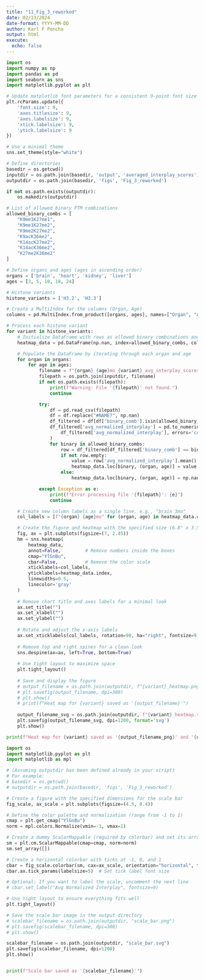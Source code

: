 ```yaml
---
title: "11_Fig_3_reworked"
date: 02/13/2024
date-format: YYYY-MM-DD
author: Karl F Poncha
output: html
execute:
  echo: false
---
```


```python
import os
import numpy as np
import pandas as pd
import seaborn as sns
import matplotlib.pyplot as plt

# Update matplotlib font parameters for a consistent 9-point font size
plt.rcParams.update({
    'font.size': 9,
    'axes.titlesize': 9,
    'axes.labelsize': 9,
    'xtick.labelsize': 9,
    'ytick.labelsize': 9
})

# Use a minimal theme
sns.set_theme(style="white")

# Define directories
basedir = os.getcwd()
inputdir = os.path.join(basedir, 'output', 'averaged_interplay_scores')
outputdir = os.path.join(basedir, 'figs', 'Fig_3_reworked')

if not os.path.exists(outputdir):
    os.makedirs(outputdir)

# List of allowed binary PTM combinations
allowed_binary_combs = [
    "K9me1K27me1",
    "K9me1K27me2",
    "K9me2K27me2",
    "K9acK36me2",
    "K14acK27me2",
    "K14acK36me2",
    "K27me2K36me2"
]

# Define organs and ages (ages in ascending order)
organs = ['brain', 'heart', 'kidney', 'liver']
ages = [3, 5, 10, 18, 24]

# Histone variants
histone_variants = ['H3.2', 'H3.3']

# Create a MultiIndex for the columns (Organ, Age)
columns = pd.MultiIndex.from_product([organs, ages], names=["Organ", "Age"])

# Process each histone variant
for variant in histone_variants:
    # Initialize DataFrame with rows as allowed binary combinations and columns as (Organ, Age)
    heatmap_data = pd.DataFrame(np.nan, index=allowed_binary_combs, columns=columns)

    # Populate the DataFrame by iterating through each organ and age
    for organ in organs:
        for age in ages:
            filename = f"{organ}_{age}mo_{variant}_avg_interplay_scores.csv"
            filepath = os.path.join(inputdir, filename)
            if not os.path.exists(filepath):
                print(f"Warning: File '{filepath}' not found.")
                continue

            try:
                df = pd.read_csv(filepath)
                df = df.replace("#NAME?", np.nan)
                df_filtered = df[df['binary_comb'].isin(allowed_binary_combs)]
                df_filtered['avg_normalized_interplay'] = pd.to_numeric(
                    df_filtered['avg_normalized_interplay'], errors='coerce'
                )
                for binary in allowed_binary_combs:
                    row = df_filtered[df_filtered['binary_comb'] == binary]
                    if not row.empty:
                        value = row['avg_normalized_interplay'].mean()
                        heatmap_data.loc[binary, (organ, age)] = value
                    else:
                        heatmap_data.loc[binary, (organ, age)] = np.nan

            except Exception as e:
                print(f"Error processing file '{filepath}': {e}")
                continue

    # Create new column labels as a single line, e.g., "brain 3mo"
    col_labels = [f"{organ} {age}mo" for (organ, age) in heatmap_data.columns]

    # Create the figure and heatmap with the specified size (6.8" x 3.5")
    fig, ax = plt.subplots(figsize=(7, 2.45))
    hm = sns.heatmap(
        heatmap_data,
        annot=False,         # Remove numbers inside the boxes
        cmap="YlGnBu",
        cbar=False,          # Remove the color scale
        xticklabels=col_labels,
        yticklabels=heatmap_data.index,
        linewidths=0.5,
        linecolor='gray'
    )
    
    # Remove chart title and axes labels for a minimal look
    ax.set_title("")
    ax.set_xlabel("")
    ax.set_ylabel("")
    
    # Rotate and adjust the x-axis labels
    ax.set_xticklabels(col_labels, rotation=90, ha="right", fontsize=9)
    
    # Remove top and right spines for a clean look
    sns.despine(ax=ax, left=True, bottom=True)
    
    # Use tight layout to maximize space
    plt.tight_layout()
    
    # Save and display the figure
    # output_filename = os.path.join(outputdir, f"{variant}_heatmap.png")
    # plt.savefig(output_filename, dpi=300)
    # plt.show()
    # print(f"Heat map for {variant} saved as '{output_filename}'")
    
    output_filename_svg = os.path.join(outputdir, f"{variant}_heatmap.svg")
    plt.savefig(output_filename_svg, dpi=1200, format='svg')
    plt.show()

print(f"Heat map for {variant} saved as '{output_filename_png}' and '{output_filename_svg}'")

```

```python
import os
import matplotlib.pyplot as plt
import matplotlib as mpl

# (Assuming outputdir has been defined already in your script)
# For example:
# basedir = os.getcwd()
# outputdir = os.path.join(basedir, 'figs', 'Fig_3_reworked')

# Create a figure with the specified dimensions for the scale bar
fig_scale, ax_scale = plt.subplots(figsize=(4.5, 0.4))

# Define the color palette and normalization (range from -1 to 1)
cmap = plt.get_cmap("YlGnBu")
norm = mpl.colors.Normalize(vmin=-1, vmax=1)

# Create a dummy ScalarMappable (required by colorbar) and set its array to empty
sm = plt.cm.ScalarMappable(cmap=cmap, norm=norm)
sm.set_array([])

# Create a horizontal colorbar with ticks at -1, 0, and 1
cbar = fig_scale.colorbar(sm, cax=ax_scale, orientation="horizontal", ticks=[-1, 0, 1])
cbar.ax.tick_params(labelsize=5)  # Set tick label font size

# Optional: If you want to label the scale, uncomment the next line
# cbar.set_label("Avg Normalized Interplay", fontsize=9)

# Use tight layout to ensure everything fits well
plt.tight_layout()

# Save the scale bar image in the output directory
# scalebar_filename = os.path.join(outputdir, "scale_bar.png")
# plt.savefig(scalebar_filename, dpi=300)
# plt.show()

scalebar_filename = os.path.join(outputdir, "scale_bar.svg")
plt.savefig(scalebar_filename, dpi=1200)
plt.show()


print(f"Scale bar saved as '{scalebar_filename}'")

```